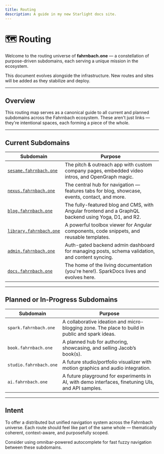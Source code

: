 ```yaml
---
title: Routing
description: A guide in my new Starlight docs site.
---
```



# 🗺️ Routing

Welcome to the routing universe of **fahrnbach.one** — a constellation of purpose-driven subdomains, each serving a unique mission in the ecosystem.

<Aside type="note">
  This document evolves alongside the infrastructure. New routes and sites will be added as they stabilize and deploy.
</Aside>

---

## Overview

This routing map serves as a canonical guide to all current and planned subdomains across the Fahrnbach ecosystem. These aren't just links — they're intentional spaces, each forming a piece of the whole.

---

## Current Subdomains

| Subdomain | Purpose |
|----------|---------|
| [`sesame.fahrnbach.one`](https://sesame.fahrnbach.one) | The pitch & outreach app with custom company pages, embedded video intros, and OpenGraph magic. |
| [`nexus.fahrnbach.one`](https://nexus.fahrnbach.one) | The central hub for navigation — features tabs for blog, showcase, events, contact, and more. |
| [`blog.fahrnbach.one`](https://blog.fahrnbach.one) | The fully-featured blog and CMS, with Angular frontend and a GraphQL backend using Yoga, D1, and R2. |
| [`library.fahrnbach.one`](https://library.fahrnbach.one) | A powerful toolbox viewer for Angular components, code snippets, and reusable templates. |
| [`admin.fahrnbach.one`](https://admin.fahrnbach.one) | Auth-gated backend admin dashboard for managing posts, schema validation, and content syncing. |
| [`docs.fahrnbach.one`](https://docs.fahrnbach.one) | The home of the living documentation (you're here!). SparkDocs lives and evolves here. |

---

## Planned or In-Progress Subdomains

| Subdomain | Purpose |
|----------|---------|
| `spark.fahrnbach.one` | A collaborative ideation and micro-blogging zone. The place to build in public and spark ideas. |
| `book.fahrnbach.one` | A planned hub for authoring, showcasing, and selling Jacob’s book(s). |
| `studio.fahrnbach.one` | A future studio/portfolio visualizer with motion graphics and audio integration. |
| `ai.fahrnbach.one` | A future playground for experiments in AI, with demo interfaces, finetuning UIs, and API samples. |

---

## Intent

To offer a distributed but unified navigation system across the Fahrnbach universe. Each route should feel like part of the same whole — thematically coherent, context-aware, and purposefully scoped.

<Aside type="tip">
  Consider using omnibar-powered autocomplete for fast fuzzy navigation between these subdomains.
</Aside>
